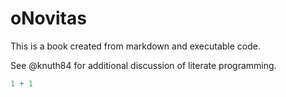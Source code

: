 # oNovitas

This is a book created from markdown and executable code.

See @knuth84 for additional discussion of literate programming.

```r
1 + 1
```
